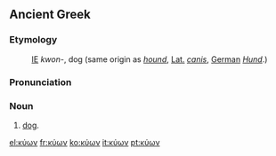 ==Ancient Greek==

===Etymology===
:[[Indoeuropean|IE]] ''kwon-'', dog (same origin as ''[[hound]]'', [[Latin|Lat.]] ''[[canis]]'', [[German]] ''[[Hund]]''.)

===Pronunciation===
{{IPA|[ˈkyon] / [ˈkion] / [ˈkio̞n] / [ˈcio̞n]}}

===Noun===
{{grc-noun|κυνός|m|third|kyōn}}

#[[dog]].

[[el:κύων]]
[[fr:κύων]]
[[ko:κύων]]
[[it:κύων]]
[[pt:κύων]]